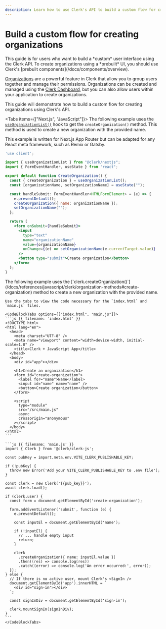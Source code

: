 ```yaml
---
description: Learn how to use Clerk's API to build a custom flow for creating organizations.
---
```


# Build a custom flow for creating organizations

<Callout type="danger">
  This guide is for users who want to build a *custom* user interface using the Clerk API. To create organizations using a *prebuilt* UI, you should use Clerk's [prebuilt components](/docs/components/overview).
</Callout>

[Organizations](/docs/organizations/overview) are a powerful feature in Clerk that allow you to group users together and manage their permissions. Organizations can be created and managed using the [Clerk Dashboard](https://dashboard.clerk.dev/), but you can also allow users within your application to create organizations.

This guide will demonstrate how to build a custom flow for creating organizations using Clerk's API.

<Tabs items={["Next.js", "JavaScript"]}>
  <Tab>
  The following example uses the [`useOrganizationList()`](/docs/references/react/use-organization-list) hook to get the `createOrganization()` method. This method is used to create a new organization with the provided name.

  This example is written for Next.js App Router but can be adapted for any React meta framework, such as Remix or Gatsby.

  ```jsx {{ filename: 'app/components/CreateOrganization' }}
  'use client';

  import { useOrganizationList } from "@clerk/nextjs";
  import { FormEventHandler, useState } from "react";

  export default function CreateOrganization() {
    const { createOrganization } = useOrganizationList();
    const [organizationName, setOrganizationName] = useState("");

    const handleSubmit: FormEventHandler<HTMLFormElement> = (e) => {
      e.preventDefault();
      createOrganization({ name: organizationName });
      setOrganizationName("");
    };

    return (
      <form onSubmit={handleSubmit}>
        <input
          type="text"
          name="organizationName"
          value={organizationName}
          onChange={(e) => setOrganizationName(e.currentTarget.value)}
        />
        <button type="submit">Create organization</button>
      </form>
    );
  }
  ```
  </Tab>

  <Tab>
    The following example uses the [`clerk.createOrganization()`](/docs/references/javascript/clerk/organization-methods#create-organization) method to create a new organization with the provided name.

    Use the tabs to view the code necessary for the `index.html` and `main.js` files.

    <CodeBlockTabs options={["index.html", "main.js"]}>
    ```js {{ filename: 'index.html' }}
    <!DOCTYPE html>
    <html lang="en">
      <head>
        <meta charset="UTF-8" />
        <meta name="viewport" content="width=device-width, initial-scale=1.0" />
        <title>Clerk + JavaScript App</title>
      </head>
      <body>
        <div id="app"></div>

        <h1>Create an organization</h1>
        <form id="create-organization">
          <label for="name">Name</label>
          <input id="name" name="name" />
          <button>Create organization</button>
        </form>

        <script
          type="module"
          src="/src/main.js"
          async
          crossorigin="anonymous"
        ></script>
      </body>
    </html>
    ```

    ```js {{ filename: 'main.js' }}
    import { Clerk } from '@clerk/clerk-js';

    const pubKey = import.meta.env.VITE_CLERK_PUBLISHABLE_KEY;

    if (!pubKey) {
      throw new Error('Add your VITE_CLERK_PUBLISHABLE_KEY to .env file');
    }

    const clerk = new Clerk('{{pub_key}}');
    await clerk.load();

    if (clerk.user) {
      const form = document.getElementById('create-organization');

      form.addEventListener('submit', function (e) {
        e.preventDefault();

        const inputEl = document.getElementById('name');

        if (!inputEl) {
          // ... handle empty input
          return;
        }

        clerk
          .createOrganization({ name: inputEl.value })
          .then((res) => console.log(res))
          .catch((error) => console.log('An error occurred:', error));
      });
    } else {
      // If there is no active user, mount Clerk's <SignIn />
      document.getElementById('app').innerHTML = `
        <div id="sign-in"></div>
      `;

      const signInDiv = document.getElementById('sign-in');

      clerk.mountSignIn(signInDiv);
    }
    ```
    </CodeBlockTabs>
  </Tab>
</Tabs>
